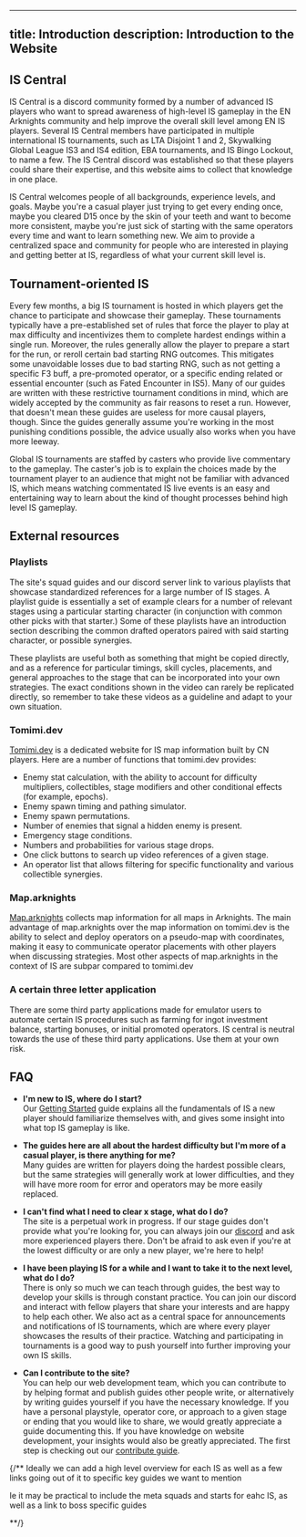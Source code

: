 

---
title: Introduction
description: Introduction to the Website
---

## IS Central
IS Central is a discord community formed by a number of advanced IS players who want to spread awareness of high-level IS gameplay in the EN Arknights community and help improve the overall skill level among EN IS players. Several IS Central members have participated in multiple international IS tournaments, such as LTA Disjoint 1 and 2, Skywalking Global League IS3 and IS4 edition, EBA tournaments, and IS Bingo Lockout, to name a few. The IS Central discord was established so that these players could share their expertise, and this website aims to collect that knowledge in one place.

IS Central welcomes people of all backgrounds, experience levels, and goals. Maybe you're a casual player just trying to get every ending once, maybe you cleared D15 once by the skin of your teeth and want to become more consistent, maybe you're just sick of starting with the same operators every time and want to learn something new. We aim to provide a centralized space and community for people who are interested in playing and getting better at IS, regardless of what your current skill level is. 

## Tournament-oriented IS
Every few months, a big IS tournament is hosted in which players get the chance to participate and showcase their gameplay. These tournaments typically have a pre-established set of rules that force the player to play at max difficulty and incentivizes them to complete hardest endings within a single run. Moreover, the rules generally allow the player to prepare a start for the run, or reroll certain bad starting RNG outcomes. This mitigates some unavoidable losses due to bad starting RNG, such as not getting a specific F3 buff, a pre-promoted operator, or a specific ending related or essential encounter (such as Fated Encounter in IS5). Many of our guides are written with these restrictive tournament conditions in mind, which are widely accepted by the community as fair reasons to reset a run. However, that doesn't mean these guides are useless for more causal players, though. Since the guides generally assume you're working in the most punishing conditions possible, the advice usually also works when you have more leeway. 

Global IS tournaments are staffed by casters who provide live commentary to the gameplay. The caster's job is to explain the choices made by the tournament player to an audience that might not be familiar with advanced IS, which means watching commentated IS live events is an easy and entertaining way to learn about the kind of thought processes behind high level IS gameplay. 

## External resources
### Playlists
The site's squad guides and our discord server link to various playlists that showcase standardized references for a large number of IS stages. A playlist guide is essentially a set of example clears for a number of relevant stages using a particular starting character (in conjunction with common other picks with that starter.) Some of these playlists have an introduction section describing the common drafted operators paired with said starting character, or possible synergies. 

These playlists are useful both as something that might be copied directly, and as a reference for particular timings, skill cycles, placements, and general approaches to the stage that can be incorporated into your own strategies. The exact conditions shown in the video can rarely be replicated directly, so remember to take these videos as a guideline and adapt to your own situation. 

### Tomimi.dev
<a href="https://tomimi.dev/en" target="_blank" rel="noopener noreferrer">Tomimi.dev</a> is a dedicated website for IS map information built by CN players. Here are a number of functions that tomimi.dev provides:
* Enemy stat calculation, with the ability to account for difficulty multipliers, collectibles, stage modifiers and other conditional effects (for example, epochs).
* Enemy spawn timing and pathing simulator.
* Enemy spawn permutations.
* Number of enemies that signal a hidden enemy is present.
* Emergency stage conditions.
* Numbers and probabilities for various stage drops.
* One click buttons to search up video references of a given stage.
* An operator list that allows filtering for specific functionality and various collectible synergies.

### Map.arknights
<a href="https://map.ark-nights.com/" target="_blank" rel="noopener noreferrer">Map.arknights</a> collects map information for all maps in Arknights. The main advantage of map.arknights over the map information on tomimi.dev is the ability to select and deploy operators on a pseudo-map with coordinates, making it easy to communicate operator placements with other players when discussing strategies. Most other aspects of map.arknights in the context of IS are subpar compared to tomimi.dev

### A certain three letter application
There are some third party applications made for emulator users to automate certain IS procedures such as farming for ingot investment balance, starting bonuses, or initial promoted operators. IS central is neutral towards the use of these third party applications. Use them at your own risk. 	

## FAQ
* **I'm new to IS, where do I start?**\
Our [Getting Started](/general-knowledge/getting-started/) guide explains all the fundamentals of IS a new player should familiarize themselves with, and gives some insight into what top IS gameplay is like.

* **The guides here are all about the hardest difficulty but I'm more of a casual player, is there anything for me?**\
Many guides are written for players doing the hardest possible clears, but the same strategies will generally work at lower difficulties, and they will have more room for error and operators may be more easily replaced. 

* **I can't find what I need to clear x stage, what do I do?**\
The site is a perpetual work in progress. If our stage guides don't provide what you're looking for, you can always join our <a href="https://discord.gg/fqRBzQWVfK" target="_blank" rel="noopener noreferrer">discord</a> and ask more experienced players there. Don't be afraid to ask even if you're at the lowest difficulty or are only a new player, we're here to help!

* **I have been playing IS for a while and I want to take it to the next level, what do I do?**\
There is only so much we can teach through guides, the best way to develop your skills is through constant practice. You can join our discord and interact with fellow players that share your interests and are happy to help each other. We also act as a central space for announcements and notifications of IS tournaments, which are where every player showcases the results of their practice. Watching and participating in tournaments is a good way to push yourself into further improving your own IS skills.

* **Can I contribute to the site?**\
You can help our web development team, which you can contribute to by helping format and publish guides other people write, or alternatively by writing guides yourself if you have the necessary knowledge. If you have a personal playstyle, operator core, or approach to a given stage or ending that you would like to share, we would greatly appreciate a guide documenting this. If you have knowledge on website development, your insights would also be greatly appreciated. The first step is checking out our [contribute guide](/contribute/).



{/**
Ideally we can add a high level overview for each IS as well as a few links going out of it to specific key guides we want to mention

Ie it may be practical to include the meta squads and starts for eahc IS, as well as a link to boss specific guides

**/}


